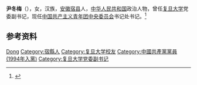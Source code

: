 '''尹冬梅'''（{{bd|1973年|5月|}}），女，汉族，[[安徽|安徽]][[宿县|宿县]]人，[[中华人民共和国|中华人民共和国]]政治人物，曾任[[复旦大学|复旦大学]]党委副书记，现任[[中国共产主义青年团中央委员会|中国共产主义青年团中央委员会]]书记处书记。<ref>{{Cite web|title=尹冬梅简历|url=https://www.fudan.edu.cn/2019/0919/c1177a99353/page.htm|accessdate=2021-01-23|work=复旦大学|archive-date=2020-10-21|archive-url=https://web.archive.org/web/20201021223040/https://www.fudan.edu.cn/2019/0919/c1177a99353/page.htm|dead-url=no}}</ref>

== 参考资料 ==
{{reflist}}
{{团中央书记处书记}}
{{China-poli-bio-stub}}
{{Authority control}}
{{DEFAULTSORT:Yin尹}}
[[Category:尹姓|Dong]]
[[Category:宿縣人|Category:宿縣人]]
[[Category:复旦大学校友|Category:复旦大学校友]]
[[Category:中國共產黨黨員_(1994年入黨)|Category:中國共產黨黨員 (1994年入黨)]]
[[Category:复旦大学党委副书记|Category:复旦大学党委副书记]]